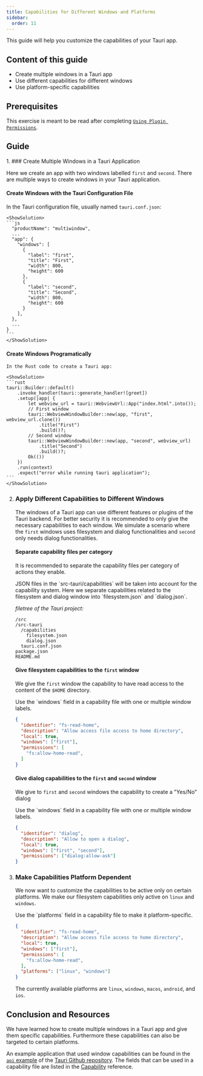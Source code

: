 ```yaml
---
title: Capabilities for Different Windows and Platforms
sidebar:
  order: 11
---
```



This guide will help you customize the capabilities of your Tauri app.

## Content of this guide

- Create multiple windows in a Tauri app
- Use different capabilities for different windows
- Use platform-specific capabilities

## Prerequisites

This exercise is meant to be read after completing [`Using Plugin Permissions`](/learn/security/using-plugin-permissions/).

## Guide

<Steps>
1. ### Create Multiple Windows in a Tauri Application

   Here we create an app with two windows labelled `first` and `second`.
   There are multiple ways to create windows in your Tauri application.

   #### Create Windows with the Tauri Configuration File

   In the Tauri configuration file, usually named `tauri.conf.json`:

    <ShowSolution>
    ```js
      "productName": "multiwindow",
      ...
      "app": {
        "windows": [
          {
            "label": "first",
            "title": "First",
            "width": 800,
            "height": 600
          },
          {
            "label": "second",
            "title": "Second",
            "width": 800,
            "height": 600
          }
        ],
      },
      ...
    }
    ```
    </ShowSolution>

   #### Create Windows Programatically

    In the Rust code to create a Tauri app:

    <ShowSolution>
    ```rust
    tauri::Builder::default()
        .invoke_handler(tauri::generate_handler![greet])
        .setup(|app| {
            let webview_url = tauri::WebviewUrl::App("index.html".into());
            // First window
            tauri::WebviewWindowBuilder::new(app, "first", webview_url.clone())
                .title("First")
                .build()?;
            // Second window
            tauri::WebviewWindowBuilder::new(app, "second", webview_url)
                .title("Second")
                .build()?;
            Ok(())
        })
        .run(context)
        .expect("error while running tauri application");
    ```
    </ShowSolution>

2. ### Apply Different Capabilities to Different Windows

    The windows of a Tauri app can use different features or plugins of the Tauri backend.
    For better security it is recommended to only give the necessary capabilities to each window.
    We simulate a scenario where the `first` windows uses filesystem and dialog functionalities and `second`
    only needs dialog functionalities.

    #### Separate capability files per category

    It is recommended to separate the capability files per category of actions they enable.

    <ShowSolution>
    JSON files in the `src-tauri/capabilities` will be taken into account for the capability system.
    Here we separate capabilities related to the filesystem and dialog window into `filesystem.json`
    and `dialog.json`.

    *filetree of the Tauri project:*
    ```
    /src
    /src-tauri
      /capabilities
        filesystem.json
        dialog.json
      tauri.conf.json
    package.json
    README.md
    ```
    </ShowSolution>

    #### Give filesystem capabilities to the `first` window

    We give the `first` window the capability to have read access to the content of the `$HOME` directory.

    <ShowSolution>
    Use the `windows` field in a capability file with one or multiple window labels.

    ```json title="filesystem.json"
    {
      "identifier": "fs-read-home",
      "description": "Allow access file access to home directory",
      "local": true,
      "windows": ["first"],
      "permissions": [
        "fs:allow-home-read",
      ]
    }
    ```
    </ShowSolution>

    #### Give dialog capabilities to the `first` and `second` window

    We give to `first` and `second` windows the capability to create a "Yes/No" dialog

    <ShowSolution>
    Use the `windows` field in a capability file with one or multiple window labels.

    ```json title="dialog.json"
    {
      "identifier": "dialog",
      "description": "Allow to open a dialog",
      "local": true,
      "windows": ["first", "second"],
      "permissions": ["dialog:allow-ask"]
    }
    ```

    </ShowSolution>


3. ### Make Capabilities Platform Dependent

    We now want to customize the capabilities to be active only on certain platforms.
    We make our filesystem capabilities only active on `linux` and `windows`.

    <ShowSolution>
    Use the `platforms` field in a capability file to make it platform-specific.

    ```json title="filesystem.json"
    {
      "identifier": "fs-read-home",
      "description": "Allow access file access to home directory",
      "local": true,
      "windows": ["first"],
      "permissions": [
        "fs:allow-home-read",
      ],
      "platforms": ["linux", "windows"]
    }
    ```

    The currently available platforms are `linux`, `windows`, `macos`, `android`, and `ios`.
    </ShowSolution>

</Steps>

## Conclusion and Resources

We have learned how to create multiple windows in a Tauri app and give them specific capabilities. Furthermore these capabilities can also be targeted to certain platforms.

An example application that used window capabilities can be found in the [`api` example](https://github.com/tauri-apps/tauri/tree/dev/examples/api) of the [Tauri Github repository](https://github.com/tauri-apps/tauri).
The fields that can be used in a capability file are listed in the [Capability](/reference/acl/capability) reference.
